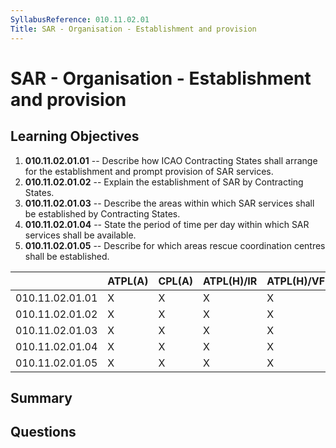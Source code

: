 ```yaml
---
SyllabusReference: 010.11.02.01
Title: SAR - Organisation - Establishment and provision
---
```


# SAR - Organisation - Establishment and provision

## Learning Objectives

1. **010.11.02.01.01** -- Describe how ICAO Contracting States shall arrange for
   the establishment and prompt provision of SAR services.
2. **010.11.02.01.02** -- Explain the establishment of SAR by Contracting States.
3. **010.11.02.01.03** -- Describe the areas within which SAR services shall be
   established by Contracting States.
4. **010.11.02.01.04** -- State the period of time per day within which SAR
   services shall be available.
5. **010.11.02.01.05** -- Describe for which areas rescue coordination centres
   shall be established.

|                 | ATPL(A) | CPL(A) | ATPL(H)/IR | ATPL(H)/VFR | CPL(H) | IR  | CBIR(A) |
| --------------- | ------- | ------ | ---------- | ----------- | ------ | --- | ------- |
| 010.11.02.01.01 | X       | X      | X          | X           | X      |     |         |
| 010.11.02.01.02 | X       | X      | X          | X           | X      |     |         |
| 010.11.02.01.03 | X       | X      | X          | X           | X      |     |         |
| 010.11.02.01.04 | X       | X      | X          | X           | X      |     |         |
| 010.11.02.01.05 | X       | X      | X          | X           | X      |     |         |

## Summary

## Questions
